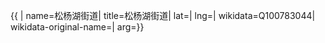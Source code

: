 {{ {{{1|PRC admin/showdata}}}|
name=松杨湖街道|
title=松杨湖街道|
lat=|
lng=|
wikidata=Q100783044|
wikidata-original-name=|
arg={{{arg|}}}}}